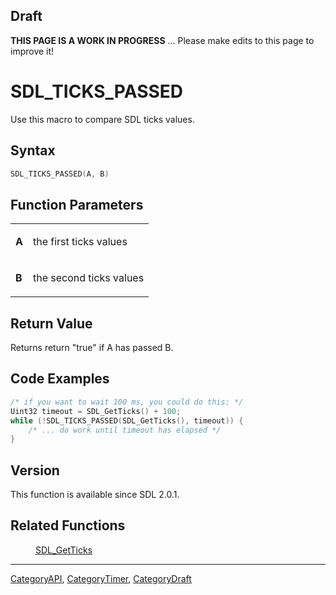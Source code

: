 == Draft ==

'''THIS PAGE IS A WORK IN PROGRESS''' ... Please make edits to this page to improve it!



<!-- #*^*^*^*^*See https://wiki.libsdl.org/SGFunctions for details on editing this page*^*^*^*^* -->


= SDL_TICKS_PASSED =
Use this macro to compare SDL ticks values.




== Syntax ==
<syntaxhighlight lang='c++'>
SDL_TICKS_PASSED(A, B)
</syntaxhighlight>

<!-- #Fill in the above syntax per the Style Guide, then delete this comment. -->


== Function Parameters ==
{|
|'''A'''
|the first ticks values
|-
|'''B'''
|the second ticks values
|}


== Return Value ==
Returns return "true" if A has passed B.


== Code Examples ==
<syntaxhighlight lang='c++'>
/* if you want to wait 100 ms, you could do this: */
Uint32 timeout = SDL_GetTicks() + 100;
while (!SDL_TICKS_PASSED(SDL_GetTicks(), timeout)) {
    /* ... do work until timeout has elapsed */
}
</syntaxhighlight>

== Version ==
This function is available since SDL 2.0.1.

== Related Functions ==
:[[SDL_GetTicks]]

----
[[CategoryAPI]], [[CategoryTimer]], [[CategoryDraft]]
<!-- #See the Style Guide for instructions on editing the footer. -->
